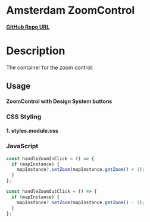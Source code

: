 
<Meta of={ZoomControlStories} />

# Amsterdam ZoomControl

**<a href="https://github.com/Amsterdam/ee-react-map-demos/tree/main/src/pages/ZoomControl" target="_blank">GitHub Repo URL</a>**

# Description

The container for the zoom control.

## Usage

#### ZoomControl with Design System buttons

<Source code={ZoomControl} />

### CSS Styling

#### 1. styles.module.css

<Source code={styles} />

### JavaScript

```js
const handleZoomInClick = () => {
  if (mapInstance) {
    mapInstance?.setZoom(mapInstance.getZoom() + 1);
  }
};

const handleZoomOutClick = () => {
  if (mapInstance) {
    mapInstance?.setZoom(mapInstance.getZoom() - 1);
  }
};
```
